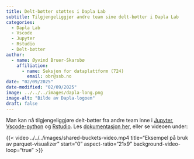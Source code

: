 ```yaml
---
title: Delt-bøtter støttes i Dapla Lab
subtitle: Tilgjengeliggjør andre team sine delt-bøtter i Dapla Lab 
categories:
  - Dapla Lab
  - Vscode
  - Jupyter
  - Rstudio
  - Delt-bøtter
author:
  - name: Øyvind Bruer-Skarsbø
    affiliation: 
      - name: Seksjon for dataplattform (724)
        email: obr@ssb.no
date: "02/09/2025"
date-modified: "02/09/2025"
image: ../../../images/dapla-long.png
image-alt: "Bilde av Dapla-logoen"
draft: false
---
```


Man kan nå tilgjengeliggjøre delt-bøtter fra andre team inne i [Jupyter](../../../statistikkere/jupyter.qmd), [Vscode-python](../../../statistikkere/vscode-python.qmd) og [Rstudio](../../../statistikkere/rstudio.qmd). Les [dokumentasjon her](../../../statistikkere/jupyter.qmd#data), eller se videoen under:

{{< video ../../../images/shared-buckets-video.mp4
    title="Eksempel på bruk av parquet-visualizer"
    start="0"
    aspect-ratio="21x9" 
    background-video-loop="true"
>}}
